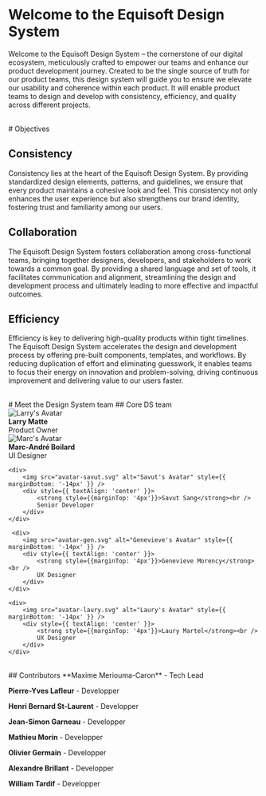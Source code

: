 
<Meta title="Introduction" />

# Welcome to the Equisoft Design System

Welcome to the Equisoft Design System – the cornerstone of our digital ecosystem, meticulously crafted to empower our teams and 
enhance our product development journey. Created to be the single source of truth for our product teams, this design system will 
guide you to ensure we elevate our usability and coherence within each product. It will enable product teams to design and develop 
with consistency, efficiency, and quality across different projects.

<br/>
# Objectives

## Consistency
Consistency lies at the heart of the Equisoft Design System. By providing standardized design elements, patterns, 
and guidelines, we ensure that every product maintains a cohesive look and feel. This consistency not only enhances 
the user experience but also strengthens our brand identity, fostering trust and familiarity among our users.

## Collaboration
The Equisoft Design System fosters collaboration among cross-functional teams, bringing together designers, developers, 
and stakeholders to work towards a common goal. By providing a shared language and set of tools, it facilitates communication 
and alignment, streamlining the design and development process and ultimately leading to more effective and impactful outcomes.

## Efficiency
Efficiency is key to delivering high-quality products within tight timelines. The Equisoft Design System accelerates the design
and development process by offering pre-built components, templates, and workflows. By reducing duplication of effort and 
eliminating guesswork, it enables teams to focus their energy on innovation and problem-solving, driving continuous improvement 
and delivering value to our users faster.


<br/>
# Meet the Design System team
## Core DS team 

<div style={{ display: 'flex', alignItems: 'center', justifyContent: 'space-between', margin: '24px 0 0' }}>
    <div>
        <img src="avatar-larry.svg" alt="Larry's Avatar" style={{ marginBottom: '-14px' }} />
        <div style={{ textAlign: 'center' }}>
            <strong style={{marginTop: '4px'}}>Larry Matte</strong><br />
            Product Owner
        </div>
    </div>

  <div>
        <img src="avatar-marc.svg" alt="Marc's Avatar" style={{ marginBottom: '-14px' }} />
        <div style={{ textAlign: 'center' }}>
            <strong style={{marginTop: '4px'}}>Marc-André Boilard</strong><br />
            UI Designer
        </div>
    </div>

    <div>
        <img src="avatar-savut.svg" alt="Savut's Avatar" style={{ marginBottom: '-14px' }} />
        <div style={{ textAlign: 'center' }}>
            <strong style={{marginTop: '4px'}}>Savut Sang</strong><br />
            Senior Developer
        </div>
    </div>

     <div>
        <img src="avatar-gen.svg" alt="Genevieve's Avatar" style={{ marginBottom: '-14px' }} />
        <div style={{ textAlign: 'center' }}>
            <strong style={{marginTop: '4px'}}>Genevieve Morency</strong><br />
            UX Designer
        </div>
    </div>

    <div>
        <img src="avatar-laury.svg" alt="Laury's Avatar" style={{ marginBottom: '-14px' }} />
        <div style={{ textAlign: 'center' }}>
            <strong style={{marginTop: '4px'}}>Laury Martel</strong><br />
            UX Designer
        </div>
    </div>
</div>

<br/>
## Contributors
**Maxime Meriouma-Caron** - Tech Lead

**Pierre-Yves Lafleur** - Developper

**Henri Bernard St-Laurent** - Developper

**Jean-Simon Garneau** - Developper

**Mathieu Morin** - Developper

**Olivier Germain** - Developper

**Alexandre Brillant** - Developper

**William Tardif** - Developper
